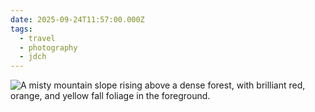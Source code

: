 ```yaml
---
date: 2025-09-24T11:57:00.000Z
tags:
  - travel
  - photography
  - jdch
---
```

![A misty mountain slope rising above a dense forest, with brilliant red, orange, and yellow fall foliage in the foreground.](/assets/photos/20250924-FB2C3382-1044-4608-B54A-235C0E264A83.jpg)